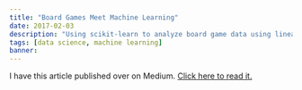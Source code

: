 ```yaml
---
title: "Board Games Meet Machine Learning"
date: 2017-02-03
description: "Using scikit-learn to analyze board game data using linear regression"
tags: [data science, machine learning]
banner:
---
```


I have this article published over on Medium. [Click here to read it.](https://medium.com/@galen.ballew/board-games-meet-machine-learning-34026870f8d5)
